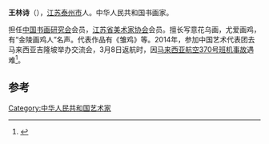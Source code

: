 '''王林诗'''（{{bd|1945年|11月11日|2014年|3月8日|catIdx=Wang}}），[[江苏|江苏]][[泰州市|泰州市]]人。中华人民共和国书画家。

担任[[中国书画研究会|中国书画研究会]]会员，[[江苏省美术家协会|江苏省美术家协会]]会员。擅长写意花乌画，尤爱画鸡，有“金陵画鸡人”名声。代表作品有《雏鸡》等。2014年，参加中国艺术代表团去马来西亚吉隆坡举办交流会，3月8日返航时，因[[马来西亚航空370号班机事故|马来西亚航空370号班机事故]]遇难<ref>{{cite news|title=马航MH370航班乘客：王林诗|url=http://news.qq.com/a/20140308/009119.htm|accessdate=2014-03-09|newspaper=腾讯|date=2014-03-08}}</ref>。

==参考==
{{reflist}}
[[Category:中华人民共和国艺术家|Category:中华人民共和国艺术家]]